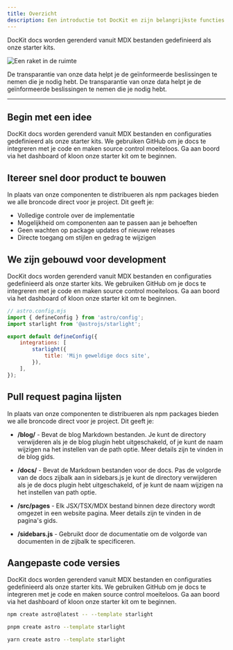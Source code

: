 ```yaml
---
title: Overzicht
description: Een introductie tot DocKit en zijn belangrijkste functies voor het bouwen van mooie documentatiesites.
---
```


DocKit docs worden gerenderd vanuit MDX bestanden gedefinieerd als onze starter kits.

![Een raket in de ruimte](/overview.png)


<Grid columns={2}>
  <Card title="Goed georganiseerd" icon="rocket" iconColor="#FF8585" size='sm' >
    De transparantie van onze data helpt je de geïnformeerde beslissingen te nemen die je nodig hebt.
  </Card>
  <Card title="Andere functie" icon="seti:json" iconColor="#7BE1A4" size='sm'>
   De transparantie van onze data helpt je de geïnformeerde beslissingen te nemen die je nodig hebt.
  </Card>
</Grid>

---

## Begin met een idee

DocKit docs worden gerenderd vanuit MDX bestanden en configuraties gedefinieerd als onze starter kits. We gebruiken GitHub om je docs te integreren met je code en maken source control moeiteloos. Ga aan boord via het dashboard of kloon onze starter kit om te beginnen.

## Itereer snel door product te bouwen

In plaats van onze componenten te distribueren als npm packages bieden we alle broncode direct voor je project. Dit geeft je:

- Volledige controle over de implementatie
- Mogelijkheid om componenten aan te passen aan je behoeften
- Geen wachten op package updates of nieuwe releases
- Directe toegang om stijlen en gedrag te wijzigen

## We zijn gebouwd voor development

DocKit docs worden gerenderd vanuit MDX bestanden en configuraties gedefinieerd als onze starter kits. We gebruiken GitHub om je docs te integreren met je code en maken source control moeiteloos. Ga aan boord via het dashboard of kloon onze starter kit om te beginnen.

```js
// astro.config.mjs
import { defineConfig } from 'astro/config';
import starlight from '@astrojs/starlight';

export default defineConfig({
	integrations: [
		starlight({
			title: 'Mijn geweldige docs site',
		}),
	],
});
```

## Pull request pagina lijsten

In plaats van onze componenten te distribueren als npm packages bieden we alle broncode direct voor je project. Dit geeft je:

- **/blog/** - Bevat de blog Markdown bestanden. Je kunt de directory verwijderen als je de blog plugin hebt uitgeschakeld, of je kunt de naam wijzigen na het instellen van de path optie. Meer details zijn te vinden in de blog gids.

- **/docs/** - Bevat de Markdown bestanden voor de docs. Pas de volgorde van de docs zijbalk aan in sidebars.js je kunt de directory verwijderen als je de docs plugin hebt uitgeschakeld, of je kunt de naam wijzigen na het instellen van path optie.

- **/src/pages** - Elk JSX/TSX/MDX bestand binnen deze directory wordt omgezet in een website pagina. Meer details zijn te vinden in de pagina's gids.

- **/sidebars.js** - Gebruikt door de documentatie om de volgorde van documenten in de zijbalk te specificeren.

## Aangepaste code versies

DocKit docs worden gerenderd vanuit MDX bestanden en configuraties gedefinieerd als onze starter kits. We gebruiken GitHub om je docs te integreren met je code en maken source control moeiteloos. Ga aan boord via het dashboard of kloon onze starter kit om te beginnen.


<Tabs syncKey="pkg">
<TabItem label="npm">

```sh
npm create astro@latest -- --template starlight
```

</TabItem>
<TabItem label="pnpm">

```sh
pnpm create astro --template starlight
```

</TabItem>
<TabItem label="Yarn">

```sh
yarn create astro --template starlight
```

</TabItem>
</Tabs>
